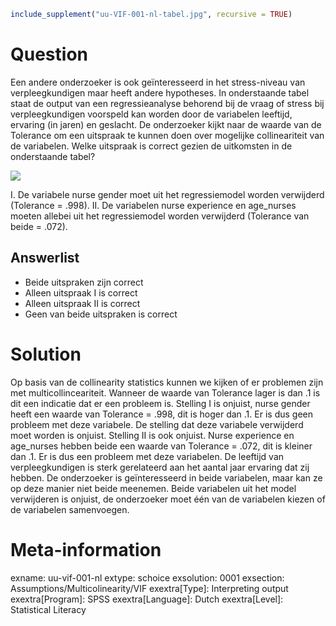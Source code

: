 ```{r, echo = FALSE, results = "hide"}
include_supplement("uu-VIF-001-nl-tabel.jpg", recursive = TRUE)
```



Question
========
Een andere onderzoeker is ook geïnteresseerd in het stress-niveau van verpleegkundigen maar heeft andere hypotheses. 
In onderstaande tabel staat de output van een regressieanalyse behorend bij de vraag of stress bij verpleegkundigen voorspeld kan worden door de variabelen leeftijd, ervaring (in jaren) en geslacht.
De onderzoeker kijkt naar de waarde van de Tolerance om een uitspraak te kunnen doen over mogelijke collineariteit van de variabelen. 
Welke uitspraak is correct gezien de uitkomsten in de onderstaande tabel? 


![](uu-VIF-001-nl-tabel.jpg)

I. De variabele nurse gender moet uit het regressiemodel worden verwijderd (Tolerance = .998).
II. De variabelen nurse experience en age_nurses moeten allebei uit het regressiemodel worden verwijderd (Tolerance van beide = .072).

Answerlist
----------
* Beide uitspraken zijn correct
* Alleen uitspraak I is correct
* Alleen uitspraak II is correct
* Geen van beide uitspraken is correct


Solution
========
Op basis van de collinearity statistics kunnen we kijken of er problemen zijn met multicollinceariteit. Wanneer de waarde van Tolerance lager is dan .1 is dit een indicatie dat er een probleem is. 
Stelling I is onjuist, nurse gender heeft een waarde van Tolerance = .998, dit is hoger dan .1. Er is dus geen probleem met deze variabele. De stelling dat deze variabele verwijderd moet worden is onjuist.
Stelling II is ook onjuist. Nurse experience en age_nurses hebben beide een waarde van Tolerance = .072, dit is kleiner dan .1. Er is dus een probleem met deze variabelen. De leeftijd van verpleegkundigen is sterk gerelateerd aan het aantal jaar ervaring dat zij hebben. De onderzoeker is geïnteresseerd in beide variabelen, maar kan ze op deze manier niet beide meenemen. Beide variabelen uit het model verwijderen is onjuist, de onderzoeker moet één van de variabelen kiezen of de variabelen samenvoegen.


Meta-information
================
exname: uu-vif-001-nl
extype: schoice
exsolution: 0001
exsection: Assumptions/Multicolinearity/VIF
exextra[Type]: Interpreting output
exextra[Program]: SPSS
exextra[Language]: Dutch
exextra[Level]: Statistical Literacy
